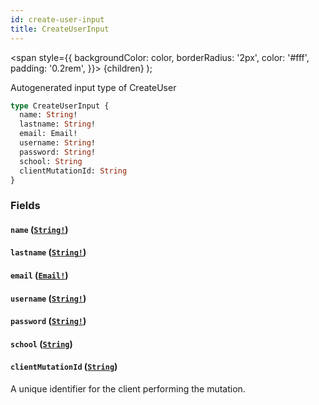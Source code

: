 ```yaml
---
id: create-user-input
title: CreateUserInput
---
```


<span
style={{
      backgroundColor: color,
      borderRadius: '2px',
      color: '#fff',
      padding: '0.2rem',
    }}>
{children}
</span>
);

Autogenerated input type of CreateUser

```graphql
type CreateUserInput {
  name: String!
  lastname: String!
  email: Email!
  username: String!
  password: String!
  school: String
  clientMutationId: String
}
```

### Fields

#### `name` ([`String!`](/api/scalars/string))

#### `lastname` ([`String!`](/api/scalars/string))

#### `email` ([`Email!`](/api/scalars/email))

#### `username` ([`String!`](/api/scalars/string))

#### `password` ([`String!`](/api/scalars/string))

#### `school` ([`String`](/api/scalars/string))

#### `clientMutationId` ([`String`](/api/scalars/string))

A unique identifier for the client performing the mutation.
